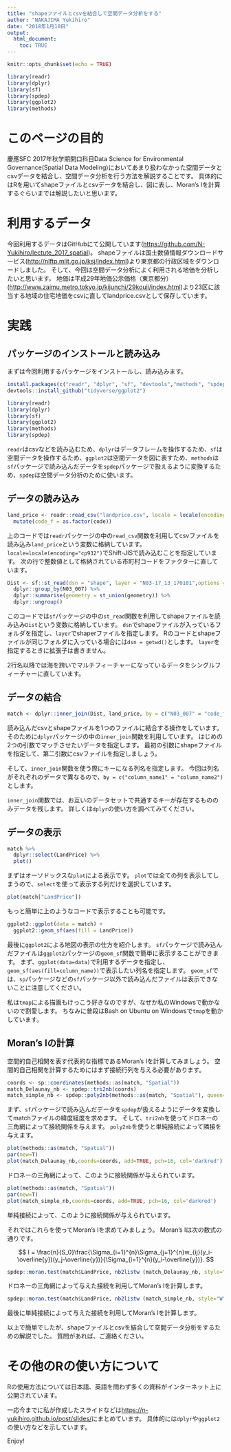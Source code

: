```yaml
---
title: "shapeファイルとcsvを結合して空間データ分析をする"
author: "NAKAJIMA Yukihiro"
date: "2018年1月10日"
output:
  html_document:
    toc: TRUE
---
```


```r
knitr::opts_chunk$set(echo = TRUE)
```

```r
library(readr)
library(dplyr)
library(sf)
library(spdep)
library(ggplot2)
library(methods)
```

# このページの目的

慶應SFC 2017年秋学期開口科目Data Science for Environmental Governance(Spatial Data Modeling)においてあまり扱わなかった空間データとcsvデータを結合し、空間データ分析を行う方法を解説することです。
具体的にはRを用いてshapeファイルとcsvデータを結合し、図に表し、Moran's Iを計算するぐらいまでは解説したいと思います。

# 利用するデータ
今回利用するデータはGitHubにて公開しています(<https://github.com/N-Yukihiro/lectute_2017_spatial>)。
shapeファイルは国土数値情報ダウンロードサービス(<http://nlftp.mlit.go.jp/ksj/index.html>)より東京都の行政区域をダウンロードしました。
そして、今回は空間データ分析によく利用される地価を分析したいと思います。
地価は平成29年地価公示価格（東京都分）(<http://www.zaimu.metro.tokyo.jp/kijunchi/29kouji/index.html>)より23区に該当する地域の住宅地価をcsvに直してlandprice.csvとして保存しています。

# 実践
## パッケージのインストールと読み込み
まずは今回利用するパッケージをインストールし、読み込みます。

```r
install.packages(c("readr", "dplyr", "sf", "devtools","methods", "spdep"))
devtools::install_github("tidyverse/ggplot2")
```

```r
library(readr)
library(dplyr)
library(sf)
library(ggplot2)
library(methods)
library(spdep)
```

`readr`はcsvなどを読み込むため、`dplyr`はデータフレームを操作するため、`sf`は空間データを操作するため、`ggplot2`は空間データを図に表すため、`methods`は`sf`パッケージで読み込んだデータを`spdep`パッケージで扱えるように変換するため、`spdep`は空間データ分析のために使います。

## データの読み込み

```r
land_price <- readr::read_csv("landprice.csv", locale = locale(encoding = "cp932")) %>% 
  mutate(code_f = as.factor(code))
```

上のコードでは`readr`パッケージの中の`read_csv`関数を利用してcsvファイルを読み込み`land_price`という変数に格納しています。
`locale=locale(encoding="cp932")`でShift-JISで読み込むことを指定しています。
次の行で整数値として格納されている市町村コードをファクターに直しています。

```r
Dist <- sf::st_read(dsn = "shape", layer = "N03-17_13_170101",options = "ENCODING=cp932") %>% 
  dplyr::group_by(N03_007) %>%
  dplyr::summarise(geometry = st_union(geometry)) %>%
  dplyr::ungroup()
```

このコードでは`sf`パッケージの中の`st_read`関数を利用してshapeファイルを読み込み`Dist`という変数に格納しています。
`dsn`でshapeファイルが入っているフォルダを指定し、`layer`でshaperファイルを指定します。
Rのコードとshapeファイルが同じフォルダに入っている場合には`dsn = getwd()`とします。
`layer`を指定するときに拡張子は書きません。

2行名以降では海を跨いでマルチフィーチャーになっているデータをシングルフィーチャーに直しています。

## データの結合

```r
match <- dplyr::inner_join(Dist, land_price, by = c("N03_007" = "code_f"))
```

読み込んだcsvとshapeファイルを1つのファイルに結合する操作をしています。
そのために`dplyr`パッケージの中の`inner_join`関数を利用しています。
はじめの2つの引数でマッチさせたいデータを指定します。
最初の引数にshapeファイルを指定して、第二引数にcsvファイルを指定しましょう。

そして、`inner_join`関数を使う際にキーになる列名を指定します。
今回は列名がそれぞれのデータで異なるので、`by = c("column_name1" = "column_name2")`とします。

`inner_join`関数では、お互いのデータセットで共通するキーが存在するもののみデータを残します。
詳しくは`dplyr`の使い方を調べてみてください。

## データの表示

```r
match %>% 
  dplyr::select(LandPrice) %>% 
  plot()
```

まずはオーソドックスな`plot`による表示です。
`plot`では全ての列を表示してしまうので、`select`を使って表示する列だけを選択しています。

```r
plot(match["LandPrice"])
```

もっと簡単に上のようなコードで表示することも可能です。

```r
ggplot2::ggplot(data = match) +
  ggplot2::geom_sf(aes(fill = LandPrice))
```

最後に`ggplot2`による地図の表示の仕方を紹介します。
`sf`パッケージで読み込んだファイルは`ggplot2`パッケージの`geom_sf`関数で簡単に表示することができます。
まず、`ggplot(data=data)`で利用するデータを指定し、`geom_sf(aes(fill=column_name))`で表示したい列名を指定します。
`geom_sf`では、`sp`パッケージなどの`sf`パッケージ以外で読み込んだファイルは表示できないことに注意してください。

私は`tmap`による描画もけっこう好きなのですが、なぜか私のWindowsで動かないので割愛します。
ちなみに普段はBash on Ubuntu on Windowsで`tmap`を動かしています。

## Moran's Iの計算

空間的自己相関を表す代表的な指標であるMoran's Iを計算してみましょう。
空間的自己相関を計算するためにはまず接続行列を与える必要があります。

```r
coords <- sp::coordinates(methods::as(match, "Spatial"))
match_Delaunay_nb <- spdep::tri2nb(coords)
match_simple_nb <- spdep::poly2nb(methods::as(match, "Spatial"), queen=F)
```

まず、`sf`パッケージで読み込んだデータを`spdep`が扱えるようにデータを変換してmatchファイルの緯度経度を求めます。
そして、`tri2nb`を使ってドロネーの三角網によって接続関係を与えます。
`poly2nb`を使うと単純接続によって隣接を与えます。

```r
plot(methods::as(match, "Spatial"))
par(new=T)
plot(match_Delaunay_nb,coords=coords, add=TRUE, pch=16, col='darkred')
```

ドロネーの三角網によって、このように接続関係が与えられています。

```r
plot(methods::as(match, "Spatial"))
par(new=T)
plot(match_simple_nb,coords=coords, add=TRUE, pch=16, col='darkred')
```

単純接続によって、このように接続関係が与えられています。

それではこれらを使ってMoran's Iを求めてみましょう。
Moran's Iは次の数式の通りです。

$$
I = \frac{n}{S_0}\frac{\Sigma_{i=1}^{n}\Sigma_{j=1}^{n}w_{ij}(y_i-\overline{y})(y_j-\overline{y})}{\Sigma_{i=1}^{n}(y_i-\overline{y})}.
$$

```r
spdep::moran.test(match$LandPrice, nb2listw (match_Delaunay_nb, style="W"))
```

ドロネーの三角網によって与えた接続を利用してMoran's Iを計算します。


```r
spdep::moran.test(match$LandPrice, nb2listw (match_simple_nb, style="W"))
```
最後に単純接続によって与えた接続を利用してMoran's Iを計算します。

以上で簡単でしたが、shapeファイルとcsvを結合して空間データ分析をするための解説でした。
質問があれば、ご連絡ください。

# その他のRの使い方について

Rの使用方法については日本語、英語を問わず多くの資料がインターネット上に公開されています。

一応今までに私が作成したスライドなどは<https://n-yukihiro.github.io/post/slides/>にまとめています。
具体的には`dplyr`や`ggplot2`の使い方などを示しています。

\Huge
Enjoy!